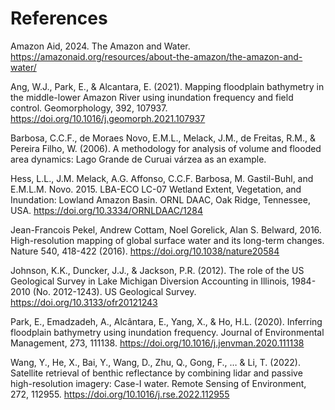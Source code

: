 # References

Amazon Aid, 2024. The Amazon and Water. [https://amazonaid.org/resources/about-the-amazon/the-amazon-and-water/](https://amazonaid.org/resources/about-the-amazon/the-amazon-and-water/)

Ang, W.J., Park, E., & Alcantara, E. (2021). Mapping floodplain bathymetry in the middle-lower Amazon River using inundation frequency and field control. Geomorphology, 392, 107937. [https://doi.org/10.1016/j.geomorph.2021.107937](https://doi.org/10.1016/j.geomorph.2021.107937)

Barbosa, C.C.F., de Moraes Novo, E.M.L., Melack, J.M., de Freitas, R.M., & Pereira Filho, W. (2006). A methodology for analysis of volume and flooded area dynamics: Lago Grande de Curuai várzea as an example. 

Hess, L.L., J.M. Melack, A.G. Affonso, C.C.F. Barbosa, M. Gastil-Buhl, and E.M.L.M. Novo. 2015. LBA-ECO LC-07 Wetland Extent, Vegetation, and Inundation: Lowland Amazon Basin. ORNL DAAC, Oak Ridge, Tennessee, USA. [https://doi.org/10.3334/ORNLDAAC/1284](https://doi.org/10.3334/ORNLDAAC/1284)

Jean-Francois Pekel, Andrew Cottam, Noel Gorelick, Alan S. Belward, 2016. High-resolution mapping of global surface water and its long-term changes. Nature 540, 418-422 (2016). [https://doi.org/10.1038/nature20584](https://doi.org/10.1038/nature20584)

Johnson, K.K., Duncker, J.J., & Jackson, P.R. (2012). The role of the US Geological Survey in Lake Michigan Diversion Accounting in Illinois, 1984-2010 (No. 2012-1243). US Geological Survey. [https://doi.org/10.3133/ofr20121243](https://doi.org/10.3133/ofr20121243) 

Park, E., Emadzadeh, A., Alcântara, E., Yang, X., & Ho, H.L. (2020). Inferring floodplain bathymetry using inundation frequency. Journal of Environmental Management, 273, 111138. [https://doi.org/10.1016/j.jenvman.2020.111138](https://doi.org/10.1016/j.jenvman.2020.111138)

Wang, Y., He, X., Bai, Y., Wang, D., Zhu, Q., Gong, F., ... & Li, T. (2022). Satellite retrieval of benthic reflectance by combining lidar and passive high-resolution imagery: Case-I water. Remote Sensing of Environment, 272, 112955. [https://doi.org/10.1016/j.rse.2022.112955](https://doi.org/10.1016/j.rse.2022.112955)